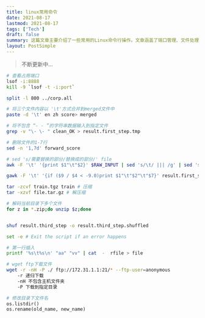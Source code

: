 ```yaml
---
title: linux常用命令
date: 2021-08-17
lastmod: 2021-08-17
tags: ['Tech']
draft: false
summary: 这篇文章主要介绍了一些常用的Linux命令行操作。文章涵盖了端口管理、文件处理、压缩解压、FTP下载等多个方面的命令示例。此外,还包含了一个简短的Python代码片段,用于修改目录下的文件名。
layout: PostSimple
---
```


> 不断更新中...

```bash
# 查看占用端口
lsof -i:8888
kill -9 `lsof -t -i:port`
```

```bash
split -l 800 ../corp.all

# 将三个文件内容以 '\t'方式合并到merged文件中
paste -d '\t' en zh score> merged

# 将不包含 “- - ”的字符串数据输入到指定文件
grep -v "\- \- " clean_OK > result.first_step.tmp

# 删除文件的1-7行
sed -n '1,7d' forward_score

# sed 's/需要替换的部分/替换成的部分/' file
awk -F '\t' '{print $1"\t"$2}' $RAW_INPUT | sed 's/\t/ ||| /g' | sed 's/-/ - /g' | sed 's/  / /g' > $INPUT

gawk -F '\t' '{if ($9 / $4 < -9.0)print $1"\t"$2"\t"$7}' result.first_step  > illegal

tar -zcvf train.tgz train # 压缩
tar -xzvf file.tar.gz # 解压缩

# 解码当前目录下多个文件
for z in *.zip;do unzip $z;done


shuf result.third_step -o result.third_step.shuffled

set -e # Exit the script if an error happens

# 第一行插入
printf '%s\t%s\n' "aa" "vv" | cat  -  rfile > file

# wget ftp下载文件
wget -r -nH -P ./ ftp://172.31.1.1:21/* --ftp-user=anonymous
	-r 递归下载
	-nH 不包含主机文件夹
	-P 下载到指定目录
```

```python
# 修改目录下文件名
os.listdir()
os.rename(old_name, new_name)
```
